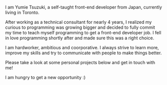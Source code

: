 I am Yumie Tsuzuki, a self-taught front-end developer from Japan, currently living in Toronto.

After working as a technical consultant for nearly 4 years, I realized my curious to programming was growing bigger and decided to fully commit my time to teach myself programming to get a front-end developer job. I fell in love programming shortly after and made sure this was a right choice.

I am hardworker, ambitious and coorporative. I always strive to learn more, improve my skills and try to communicate with people to make things better.

Please take a look at some personal projects below and get in touch with me!

I am hungry to get a new opportunity :)

